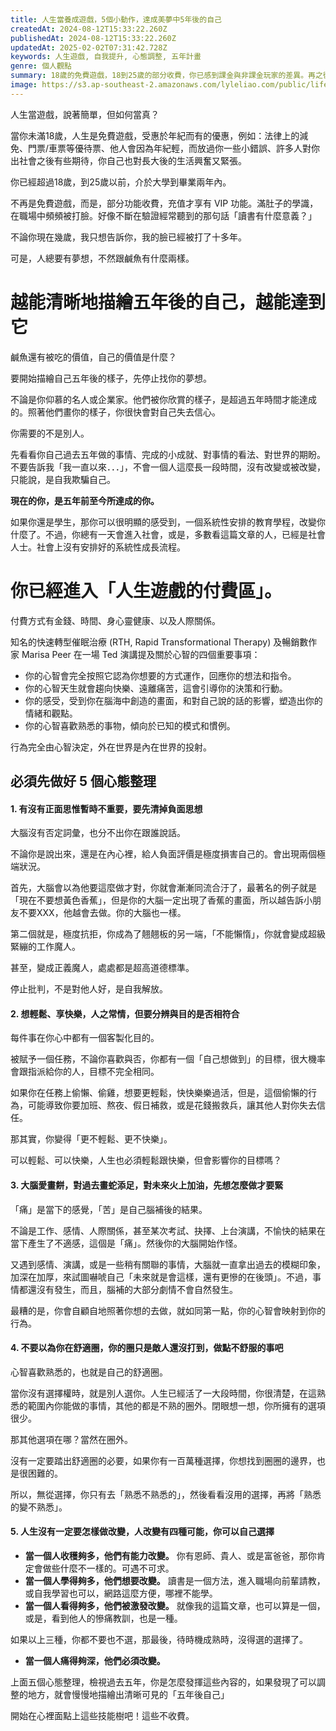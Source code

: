 ```yaml
---
title: 人生當養成遊戲，5個小動作，達成美夢中5年後的自己
createdAt: 2024-08-12T15:33:22.260Z
publishedAt: 2024-08-12T15:33:22.260Z
updatedAt: 2025-02-02T07:31:42.728Z
keywords: 人生遊戲, 自我提升, 心態調整, 五年計畫
genre: 個人觀點
summary: 18歲的免費遊戲，18到25歲的部分收費，你已感到課金與非課金玩家的差異。再之後的付費遊戲，付費方式有金錢、時間、身心靈健康、以及人際關係。五年後的自己，有多大的支付能力。
image: https://s3.ap-southeast-2.amazonaws.com/lyleliao.com/public/life-as-a-game.png
---
```


人生當遊戲，說著簡單，但如何當真？

當你未滿18歲，人生是免費遊戲，受惠於年紀而有的優惠，例如：法律上的減免、門票/車票等優待票、他人會因為年紀輕，而放過你一些小錯誤、許多人對你出社會之後有些期待，你自己也對長大後的生活興奮又緊張。

你已經超過18歲，到25歲以前，介於大學到畢業兩年內。

不再是免費遊戲，而是，部分功能收費，充值才享有 VIP 功能。滿肚子的學識，在職場中頻頻被打臉。好像不斷在驗證經常聽到的那句話「讀書有什麼意義？」

不論你現在幾歲，我只想告訴你，我的臉已經被打了十多年。

可是，人總要有夢想，不然跟鹹魚有什麼兩樣。

# 越能清晰地描繪五年後的自己，越能達到它

鹹魚還有被吃的價值，自己的價值是什麼？

要開始描繪自己五年後的樣子，先停止找你的夢想。

不論是你仰慕的名人或企業家。他們被你欣賞的樣子，是超過五年時間才能達成的。照著他們畫你的樣子，你很快會對自己失去信心。

你需要的不是別人。

先看看你自己過去五年做的事情、完成的小成就、對事情的看法、對世界的期盼。不要告訴我「我一直以來．．．」，不會一個人這麼長一段時間，沒有改變或被改變，只能說，是自我欺騙自己。

**現在的你，是五年前至今所達成的你。**

如果你還是學生，那你可以很明顯的感受到，一個系統性安排的教育學程，改變你什麼了。不過，你總有一天會進入社會，或是，多數看這篇文章的人，已經是社會人士。社會上沒有安排好的系統性成長流程。

# 你已經進入「人生遊戲的付費區」。

付費方式有金錢、時間、身心靈健康、以及人際關係。

知名的快速轉型催眠治療 (RTH, Rapid Transformational Therapy) 及暢銷數作家 Marisa Peer 在一場 Ted 演講提及關於心智的四個重要事項：

- 你的心智會完全按照它認為你想要的方式運作，回應你的想法和指令。
- 你的心智天生就會趨向快樂、遠離痛苦，這會引導你的決策和行動。
- 你的感受，受到你在腦海中創造的畫面，和對自己說的話的影響，塑造出你的情緒和觀點。
- 你的心智喜歡熟悉的事物，傾向於已知的模式和慣例。

行為完全由心智決定，外在世界是內在世界的投射。

## 必須先做好 5 個心態整理

#### 1. **有沒有正面思惟暫時不重要，要先清掉負面思想**

大腦沒有否定詞彙，也分不出你在跟誰說話。

不論你是說出來，還是在內心裡，給人負面評價是極度損害自己的。會出現兩個極端狀況。

首先，大腦會以為他要這麼做才對，你就會漸漸同流合汙了，最著名的例子就是「現在不要想黃色香蕉」，但是你的大腦一定出現了香蕉的畫面，所以越告訴小朋友不要XXX，他越會去做。你的大腦也一樣。

第二個就是，極度抗拒，你成為了翹翹板的另一端，「不能懶惰」，你就會變成超級緊繃的工作魔人。

甚至，變成正義魔人，處處都是超高道德標準。

停止批判，不是對他人好，是自我解放。

#### 2. **想輕鬆、享快樂，人之常情，但要分辨與目的是否相符合**

每件事在你心中都有一個客製化目的。

被賦予一個任務，不論你喜歡與否，你都有一個「自己想做到」的目標，很大機率會跟指派給你的人，目標不完全相同。

如果你在任務上偷懶、偷雞，想要更輕鬆，快快樂樂過活，但是，這個偷懶的行為，可能導致你要加班、熬夜、假日補救，或是花錢搬救兵，讓其他人對你失去信任。

那其實，你變得「更不輕鬆、更不快樂」。

可以輕鬆、可以快樂，人生也必須輕鬆跟快樂，但會影響你的目標嗎？

#### 3. **大腦愛畫餅，對過去畫蛇添足，對未來火上加油，先想怎麼做才要緊**

「痛」是當下的感覺，「苦」是自己腦補後的結果。

不論是工作、感情、人際關係，甚至某次考試、抉擇、上台演講，不愉快的結果在當下產生了不適感，這個是「痛」。然後你的大腦開始作怪。

又遇到感情、演講，或是一些稍有關聯的事情，大腦就一直拿出過去的模糊印象，加深在加厚，來試圖嚇唬自己「未來就是會這樣，還有更慘的在後頭」。不過，事情都還沒有發生，而且，腦補的大部分劇情不會自然發生。

最糟的是，你會自顧自地照著你想的去做，就如同第一點，你的心智會映射到你的行為。

#### 4. **不要以為你在舒適圈，你的圈只是敵人還沒打到，做點不舒服的事吧**

心智喜歡熟悉的，也就是自己的舒適圈。

當你沒有選擇權時，就是別人選你。人生已經活了一大段時間，你很清楚，在這熟悉的範圍內你能做的事情，其他的都是不熟的圈外。閉眼想一想，你所擁有的選項很少。

那其他選項在哪？當然在圈外。

沒有一定要踏出舒適圈的必要，如果你有一百萬種選擇，你想找到圈圈的邊界，也是很困難的。

所以，無從選擇，你只有去「熟悉不熟悉的」，然後看看沒用的選擇，再將「熟悉的變不熟悉」。

#### 5. **人生沒有一定要怎樣做改變，人改變有四種可能，你可以自己選擇**

- **當一個人收穫夠多，他們有能力改變。**
  你有恩師、貴人、或是富爸爸，那你肯定會做些什麼不一樣的。可遇不可求。
- **當一個人學得夠多，他們想要改變。**
  讀書是一個方法，進入職場向前輩請教，或自我學習也可以，網路這麼方便，哪裡不能學。
- **當一個人看得夠多，他們被激發改變。**
  就像我的這篇文章，也可以算是一個，或是，看到他人的慘痛教訓，也是一種。

如果以上三種，你都不要也不選，那最後，待時機成熟時，沒得選的選擇了。

- **當一個人痛得夠深，他們必須改變。**

上面五個心態整理，檢視過去五年，你是怎麼發揮這些內容的，如果發現了可以調整的地方，就會慢慢地描繪出清晰可見的「五年後自己」

開始在心裡面點上這些技能樹吧！這些不收費。
